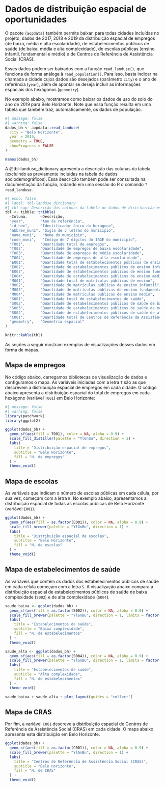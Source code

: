 #  Dados de distribuição espacial de oportunidades

O pacote `{aopdata}` também permite baixar, para todas cidades incluídas no projeto, dados de 2017, 2018 e 2019 da distribuição espacial de empregos (de baixa, média e alta escolaridade), de estabelecimentos públicos de saúde (de baixa, média e alta complexidade), de escolas públicas (ensino infantil, fundamental e médio) e de Centros de Referência de Assistência Social (CRAS).

Esses dados podem ser baixados com a função `read_landuse()`, que funciona de forma análoga à `read_population()`. Para isso, basta indicar na chamada a cidade cujos dados são desejados (parâmetro `city`) e o ano de referência (`year`), além de apontar se deseja incluir as informações espaciais dos hexágonos  (`geometry`).

No exemplo abaixo, mostramos como baixar os dados de uso do solo do ano de 2019 para Belo Horizonte. Note que essa função resulta em uma tabela que também traz, automaticamente, os dados de população.

```r
#| message: false
#| warning: false
dados_bh <- aopdata::read_landuse(
  city = "Belo Horizonte",
  year = 2019,
  geometry = TRUE,
  showProgress = FALSE
)

names(dados_bh)
```

A @tbl-landuse_dictionary apresenta a descrição das colunas da tabela (excluindo as previamente incluídas na tabela de dados sociodemográficos). Essa descrição também pode ser consultada na documentação da função, rodando em uma sessão do R o comando `?read_landuse`.

```r
#| echo: false
#| label: tbl-landuse_dictionary
#| tbl-cap: Descrição das colunas da tabela de dados de distribuição espacial de oportunidades
tbl <- tibble::tribble(
  ~Coluna,   	~Descrição,
  "year",    	"Ano de referência",
  "id_hex",  	"Identificador único do hexágono",
  "abbrev_muni", "Sigla de 3 letras do município",
  "name_muni",   "Nome do município",
  "code_muni",   "Código de 7 dígitos do IBGE do município",
  "T001",    	"Quantidade total de empregos",
  "T002",    	"Quantidade de empregos de baixa escolaridade",
  "T003",    	"Quantidade de empregos de média escolaridade",
  "T004",    	"Quantidade de empregos de alta escolaridade",
  "E001",    	"Quantidade total de estabelecimentos públicos de ensino",
  "E002",    	"Quantidade de estabelecimentos públicos de ensino infantil",
  "E003",    	"Quantidade de estabelecimentos públicos de ensino fundamental",
  "E004",    	"Quantidade de estabelecimentos públicos de ensino médio",
  "M001",    	"Quantidade total de matrículas públicas de ensino",
  "M002",    	"Quantidade de matrículas públicas de ensino infantil",
  "M003",    	"Quantidade de matrículas públicas de ensino fundamental",
  "M004",    	"Quantidade de matrículas públicas de ensino médio",
  "S001",    	"Quantidade total de estabelecimentos de saúde",
  "S002",    	"Quantidade de estabelecimentos públicos de saúde de baixa complexidade",
  "S003",    	"Quantidade de estabelecimentos públicos de saúde de média complexidade",
  "S004",    	"Quantidade de estabelecimentos públicos de saúde de alta complexidade",
  "C001",    	"Quantidade total de Centros de Referência de Assistência Social (CRAS)",
  "geometry",	"Geometria espacial"
)

knitr::kable(tbl)
```

As seções a seguir mostram exemplos de visualizações desses dados em forma de mapas.

## Mapa de empregos

No código abaixo, carregamos bibliotecas de visualização de dados e configuramos o mapa. As variáveis iniciadas com a letra `T` são as que descrevem a distribuição espacial de empregos em cada cidade. O código abaixo apresenta a distribuição espacial do total de empregos em cada hexágono (variável `T001`) em Belo Horizonte:

```r
#| message: false
#| warning: false
library(patchwork)
library(ggplot2)

ggplot(dados_bh) +
  geom_sf(aes(fill = T001), color = NA, alpha = 0.9) +
  scale_fill_distiller(palette = "YlGnBu", direction = 1) +
  labs(
	title = "Distribuição espacial de empregos",
	subtitle = "Belo Horizonte",
	fill = "N. de empregos"
  ) +
  theme_void()
```

## Mapa de escolas

As variáveis que indicam o número de escolas públicas em cada célula, por sua vez, começam com a letra `E`. No exemplo abaixo, apresentamos a distribuição espacial de todas as escolas públicas de Belo Horizonte (variável `E001`).

```r
ggplot(dados_bh) +
  geom_sf(aes(fill = as.factor(E001)), color = NA, alpha = 0.9) +
  scale_fill_brewer(palette = "YlGnBu", direction = 1) +
  labs(
	title = "Distribuição espacial de escolas",
	subtitle = "Belo Horizonte",
	fill = "N. de escolas"
  ) +
  theme_void()
```

## Mapa de estabelecimentos de saúde

As variáveis que contém os dados dos estabelecimentos públicos de saúde em cada célula começam com a letra `S`. A visualização abaixo compara a distribuição espacial de estabelecimentos públicos de saúde de baixa complexidade (`S002`) e de alta complexidade (`S004`).

```r
saude_baixa <- ggplot(dados_bh) +
  geom_sf(aes(fill = as.factor(S002)), color = NA, alpha = 0.9) +
  scale_fill_brewer(palette = "YlGnBu", direction = 1, limits = factor(0:4)) +
  labs(
	title = "Estabelecimentos de saúde",
	subtitle = "Baixa complexidade",
	fill = "N. de estabelecimentos"
  ) +
  theme_void()

saude_alta <- ggplot(dados_bh) +
  geom_sf(aes(fill = as.factor(S004)), color = NA, alpha = 0.9) +
  scale_fill_brewer(palette = "YlGnBu", direction = 1, limits = factor(0:4)) +
  labs(
	title = "Estabelecimentos de saúde",
	subtitle = "Alta complexidade",
	fill = "N. de estabelecimentos"
  ) +
  theme_void()

saude_baixa + saude_alta + plot_layout(guides = "collect")
```

## Mapa de CRAS

Por fim, a variável `C001` descreve a distribuição espacial de Centros de Referência de Assistência Social (CRAS) em cada cidade. O mapa abaixo apresenta esta distribuição em Belo Horizonte.

```r
ggplot(dados_bh) +
  geom_sf(aes(fill = as.factor(C001)), color = NA, alpha = 0.9) +
  scale_fill_brewer(palette = "YlGnBu", direction = 1) +
  labs(
	title = "Centros de Referência de Assistência Social (CRAS)",
	subtitle = "Belo Horizonte",
	fill = "N. de CRAS"
  ) +
  theme_void()
```
